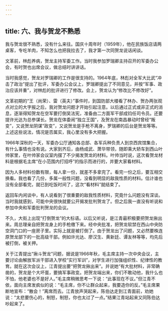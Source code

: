 ```yaml
---
---
---
```

title: 六、我与贺龙不熟悉
---




我与贺龙很不熟悉，没有什么来往。国庆十周年时（1959年），他在民族饭店请两桌客，专吃羊肉，不知怎么也把我拉去了，我才第一次同贺龙说话闲谈。

文革前，林彪养病，贺龙主持军委工作。当时我参加罗瑞卿主持召开的军委办公会，有时贺也出席会议，做总结时讲讲话。

当时我感觉，贺龙对罗瑞卿的工作是很支持的。1964年底，林彪对全军大比武“冲击了政治”提出了批评，军委办公会议上，罗瑞卿提出了不同意见，并按“军事、政治应该并重”，对林彪的批评进行了修改。会上，贺龙认为“修改比不修改好”。

文革初期的“王（尚荣）、雷（英夫）”事件时，到国防部大楼看了林办、贺办两张观点对立的大字报之后，我对贺龙问题才开始引起注意。以后通过正式或非正式的消息，逐渐得知贺龙在空军要打倒吴法宪，准备由二方面军干部成钧任司令员。还要提许光达为总参谋长。贺龙在体委闹“独立王国”，及贺龙在南昌暴动时曾经“叛变”，又说贺龙阴谋“政变”，又说贺龙是手枪不离身，罗瑞卿的后台是贺龙等等。上述这些说法，情况是否属实，我心里没有多大把握。

1966年深秋的一天，军委办公厅通知各总部、各军兵种负责人到京西宾馆集合，有什么事情也没有说。大家到齐后，由杨成武、萧华带领，随即乘大轿车到西山叶帅家里，在叶帅家会议室内摆了不少揭发贺龙的材料。叶帅当时说，这次看贺龙材料是根据毛主席“在小范围内打招呼”的指示而进行的，并要大家看材料。

因为人多材料份数有限，每人拿一份，就差不多拿完了。看完一份之后，要互相交换看。我也看了几份，多属一般性问题，没看到明显的敌我性质的材料。估计谁也没有全部看完，就已到吃饭时间了，这次“看材料”就结束了。

返回车内闲谈中，有人说看到了很重要的敌我性质材料，究竟什么问题没有深谈。当时我就感到，可能中央很快就要公开揭发批判贺龙了。但之后我一直没有听说和参加中央和军委批判贺龙的会议。

不久，大街上出现“打倒贺龙”的大标语。以后又听说，是江青最积极要把贺龙揪出来。周总理亲自把贺龙身上的手枪缴下来。经中央批准，把贺龙软禁在西山中央防空洞门口的一座房子里。实际上就是被打倒了。由于贺龙出了问题，又必然要株连原贺龙部下的一批高级干部。例如许光达、廖汉生、黄新廷、谭友林等等，均先后被打倒，被关押。

关于江青提出“揪斗贺龙”问题，据说是1966年秋，毛主席主持一次中央会议，主要讨论由解放军派干部进入学校“实行军训”，对学生进行加强组织性、纪律性的教育。就在这次会议上，江青提出要“把贺龙揪出来”。并说她“有大批材料，非常确凿的，贺龙是个大坏蛋，要搞军事政变。把贺龙端出来，你们不敢动他，我什么也不怕，他老婆也不是好人。”毛主席稍微思考一下说：“此事现在不议。”但江青不依，面向主席发疯似的说：“毛主席，你不让群众起来，我要造你的反。”毛主席果断地宣布：“散会！”离席而去。江青放声哭起来，陈伯达走到江青面前，劝她说：“太悲要伤心的，制怒，制怒，你也太过了一点。”结果江青站起来又同陈伯达吵起来了。